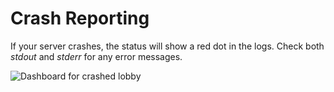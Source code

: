 
# Crash Reporting

If your server crashes, the status will show a red dot in the logs. Check both _stdout_ and _stderr_ for any error messages.

<Image src={imgLobbyCrash} alt='Dashboard for crashed lobby' />

